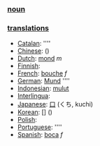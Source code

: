 === [[noun]] ===



=== [[translation]]s ===

*[[Catalan]]: [[]] ''''
*[[Chinese]]: [[]] ()
*[[Dutch]]: [[mond]] ''m''
*[[Finnish]]: [[]]
*[[French]]: [[bouche]] ''f''
*[[German]]: [[Mund]] ''''
*[[Indonesian]]: [[mulut]]
*[[Interlingua]]: [[]]
*[[Japanese]]: [[口]] (くち, kuchi)
*[[Korean]]: [[]] [] ()
*[[Polish]]: [[]]
*[[Portuguese]]: [[]] ''''
*[[Spanish]]: [[boca]] ''f''